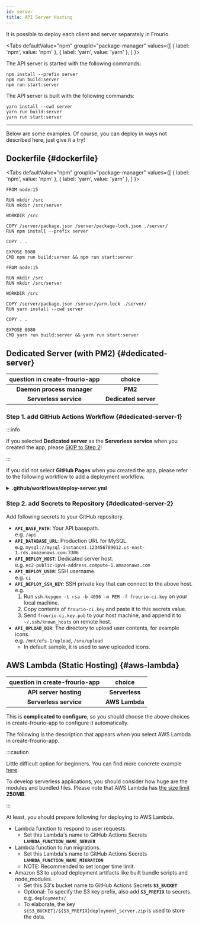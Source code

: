 ```yaml
---
id: server
title: API Server Hosting
---
```



It is possible to deploy each client and server separately in Frourio.

<Tabs
  defaultValue="npm"
  groupId="package-manager"
  values={[
    { label: 'npm', value: 'npm' },
    { label: 'yarn', value: 'yarn' },
  ]
}>
<TabItem value="npm">

The API server is started with the following commands:

```
npm install --prefix server
npm run build:server
npm run start:server
```

</TabItem>
<TabItem value="yarn">

The API server is built with the following commands:

```
yarn install --cwd server
yarn run build:server
yarn run start:server
```

</TabItem>
</Tabs>

---

Below are some examples.
Of course, you can deploy in ways not described here, just give it a try!

## Dockerfile {#dockerfile}

<Tabs
  defaultValue="npm"
  groupId="package-manager"
  values={[
    { label: 'npm', value: 'npm' },
    { label: 'yarn', value: 'yarn' },
  ]
}>
<TabItem value="npm">

```docker title="Dockerfile"
FROM node:15

RUN mkdir /src
RUN mkdir /src/server

WORKDIR /src

COPY /server/package.json /server/package-lock.json ./server/
RUN npm install --prefix server

COPY . .

EXPOSE 8080
CMD npm run build:server && npm run start:server
```

</TabItem>
<TabItem value="yarn">

```docker title="Dockerfile"
FROM node:15

RUN mkdir /src
RUN mkdir /src/server

WORKDIR /src

COPY /server/package.json /server/yarn.lock ./server/
RUN yarn install --cwd server

COPY . .

EXPOSE 8080
CMD yarn run build:server && yarn run start:server
```

</TabItem>
</Tabs>

## Dedicated Server (with PM2) {#dedicated-server}

| question in create-frourio-app |        choice        |
| :----------------------------: | :------------------: |
|   **Daemon process manager**   |       **PM2**        |
|     **Serverless service**     | **Dedicated server** |

### Step 1. add GitHub Actions Workflow {#dedicated-server-1}

:::info

If you selected **Dedicated server** as the **Serverless service** when you created the app, please [SKIP to Step 2](#step-2-add-secrets-to-repository)!

:::

If you did not select **GitHub Pages** when you created the app, please refer to the following workflow to add a deployment workflow.

<details>
<summary><strong>.github/workflows/deploy-server.yml</strong></summary>

<br />

```yml title=".github/workflows/deploy-server.yml"
name: Deploy server

on:
  push:
    branches:
      - main

jobs:
  deploy:
    name: Deploy
    runs-on: ubuntu-latest
    steps:
      - uses: actions/checkout@v2
      - uses: actions/setup-node@v1
        with:
          node-version: 14
      - uses: shimataro/ssh-key-action@v2
        with:
          key: ${{ secrets.API_DEPLOY_SSH_KEY }}
          name: id_rsa
          # If known_hosts needs to be set, use this.
          # known_hosts: ${{ secrets.API_DEPLOY_KNOWN_HOSTS }}
      - run: |
          npm install -g pm2@^4.5.1
          npx pm2 deploy production setup || true
          npx pm2 deploy production update
        env:
          API_DEPLOY_USER: ${{ secrets.API_DEPLOY_USER }}
          API_DEPLOY_HOST: ${{ secrets.API_DEPLOY_HOST }}
          API_DEPLOY_REPO: https://github.com/${{ github.repository }}.git
          API_DATABASE_URL: ${{ secrets.API_DATABASE_URL }}
          API_JWT_SECRET: ${{ secrets.API_JWT_SECRET }}
          API_USER_ID: ${{ secrets.API_USER_ID }}
          API_USER_PASS: ${{ secrets.API_USER_PASS }}
          API_ORIGIN: ${{ secrets.API_ORIGIN }}
          API_BASE_PATH: ${{ secrets.API_BASE_PATH }}
          API_SERVER_PORT: ${{ secrets.API_SERVER_PORT }}
          API_UPLOAD_DIR: ${{ secrets.API_UPLOAD_DIR }}
```

</details>

### Step 2. add Secrets to Repository {#dedicated-server-2}

Add following secrets to your GitHub repository.

- **`API_BASE_PATH`**: Your API basepath.  
  e.g. `/api`
- **`API_DATABASE_URL`**: Production URL for MySQL.  
  e.g. `mysql://mysql-instance1.123456789012.us-east-1.rds.amazonaws.com:3306`
- **`API_DEPLOY_HOST`**: Dedicated server host.  
  e.g. `ec2-public-ipv4-address.compute-1.amazonaws.com`
- **`API_DEPLOY_USER`**: SSH username.  
  e.g. `ci`
- **`API_DEPLOY_SSH_KEY`**: SSH private key that can connect to the above host.  
  e.g.
  1. Run `ssh-keygen -t rsa -b 4096 -m PEM -f frourio-ci.key` on your local machine.
  2. Copy contents of `frourio-ci.key` and paste it to this secrets value.
  3. Send `frourio-ci.key.pub` to your host machine, and append it to `~/.ssh/known_hosts` on remote host.
- **`API_UPLOAD_DIR`**: The directory to upload user contents, for example icons.  
  e.g. `/mnt/efs-1/upload`, `/srv/upload`
  - In default sample, it is used to save uploaded icons.

## AWS Lambda (Static Hosting) {#aws-lambda}

| question in create-frourio-app |     choice     |
| :----------------------------: | :------------: |
|     **API server hosting**     | **Serverless** |
|     **Serverless service**     | **AWS Lambda** |

This is **complicated to configure**, so you should choose the above choices in create-frourio-app to configure it automatically.

The following is the description that appears when you select AWS Lambda in create-frourio-app.

:::caution

Little difficult option for beginners. You can find more concrete example [here](https://github.com/LumaKernel/frourio-sample-1/tree/master/infra).

To develop serverless applications, you should consider how huge are the modules and bundled files.
Please note that AWS Lambda has [the size limit](https://docs.aws.amazon.com/lambda/latest/dg/gettingstarted-limits.html) **250MB**.

:::

At least, you should prepare following for deploying to AWS Lambda.

- Lambda function to respond to user requests.
  - Set this Lambda's name to GitHub Actions Secrets **`LAMBDA_FUNCTION_NAME_SERVER`**
- Lambda function to run migrations.
  - Set this Lambda's name to GitHub Actions Secrets **`LAMBDA_FUNCTION_NAME_MIGRATION`**
  - NOTE: Recommended to set longer time limit.
- Amazon S3 to upload deployment artifacts like built bundle scripts and node_modules.
  - Set this S3's bucket name to GitHub Actions Secrets **`S3_BUCKET`**
  - Optional: To specify the S3 key prefix, also add **`S3_PREFIX`** to secrets. e.g. `deployments/`
  - To elaborate, the key `${S3_BUCKET}/${S3_PREFIX}deployment_server.zip` is used to store the data.
